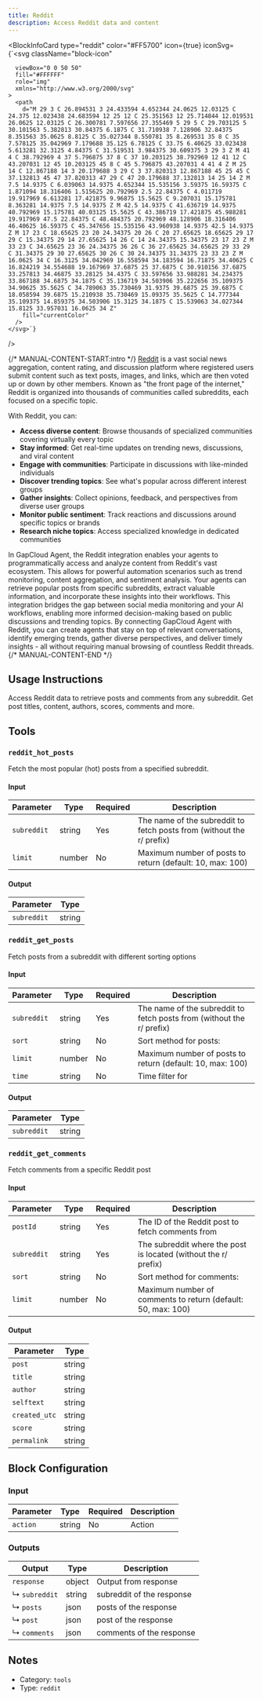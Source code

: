```yaml
---
title: Reddit
description: Access Reddit data and content
---
```



<BlockInfoCard
  type="reddit"
  color="#FF5700"
  icon={true}
  iconSvg={`<svg className="block-icon"
      
      
      
      viewBox="0 0 50 50"
      fill="#FFFFFF"
      role="img"
      xmlns="http://www.w3.org/2000/svg"
    >
      <path
        d="M 29 3 C 26.894531 3 24.433594 4.652344 24.0625 12.03125 C 24.375 12.023438 24.683594 12 25 12 C 25.351563 12 25.714844 12.019531 26.0625 12.03125 C 26.300781 7.597656 27.355469 5 29 5 C 29.703125 5 30.101563 5.382813 30.84375 6.1875 C 31.710938 7.128906 32.84375 8.351563 35.0625 8.8125 C 35.027344 8.550781 35 8.269531 35 8 C 35 7.578125 35.042969 7.179688 35.125 6.78125 C 33.75 6.40625 33.023438 5.613281 32.3125 4.84375 C 31.519531 3.984375 30.609375 3 29 3 Z M 41 4 C 38.792969 4 37 5.796875 37 8 C 37 10.203125 38.792969 12 41 12 C 43.207031 12 45 10.203125 45 8 C 45 5.796875 43.207031 4 41 4 Z M 25 14 C 12.867188 14 3 20.179688 3 29 C 3 37.820313 12.867188 45 25 45 C 37.132813 45 47 37.820313 47 29 C 47 20.179688 37.132813 14 25 14 Z M 7.5 14.9375 C 6.039063 14.9375 4.652344 15.535156 3.59375 16.59375 C 1.871094 18.316406 1.515625 20.792969 2.5 22.84375 C 4.011719 19.917969 6.613281 17.421875 9.96875 15.5625 C 9.207031 15.175781 8.363281 14.9375 7.5 14.9375 Z M 42.5 14.9375 C 41.636719 14.9375 40.792969 15.175781 40.03125 15.5625 C 43.386719 17.421875 45.988281 19.917969 47.5 22.84375 C 48.484375 20.792969 48.128906 18.316406 46.40625 16.59375 C 45.347656 15.535156 43.960938 14.9375 42.5 14.9375 Z M 17 23 C 18.65625 23 20 24.34375 20 26 C 20 27.65625 18.65625 29 17 29 C 15.34375 29 14 27.65625 14 26 C 14 24.34375 15.34375 23 17 23 Z M 33 23 C 34.65625 23 36 24.34375 36 26 C 36 27.65625 34.65625 29 33 29 C 31.34375 29 30 27.65625 30 26 C 30 24.34375 31.34375 23 33 23 Z M 16.0625 34 C 16.3125 34.042969 16.558594 34.183594 16.71875 34.40625 C 16.824219 34.554688 19.167969 37.6875 25 37.6875 C 30.910156 37.6875 33.257813 34.46875 33.28125 34.4375 C 33.597656 33.988281 34.234375 33.867188 34.6875 34.1875 C 35.136719 34.503906 35.222656 35.109375 34.90625 35.5625 C 34.789063 35.730469 31.9375 39.6875 25 39.6875 C 18.058594 39.6875 15.210938 35.730469 15.09375 35.5625 C 14.777344 35.109375 14.859375 34.503906 15.3125 34.1875 C 15.539063 34.027344 15.8125 33.957031 16.0625 34 Z"
        fill="currentColor"
      />
    </svg>`}
/>

{/* MANUAL-CONTENT-START:intro */}
[Reddit](https://www.reddit.com/) is a vast social news aggregation, content rating, and discussion platform where registered users submit content such as text posts, images, and links, which are then voted up or down by other members. Known as "the front page of the internet," Reddit is organized into thousands of communities called subreddits, each focused on a specific topic.

With Reddit, you can:

- **Access diverse content**: Browse thousands of specialized communities covering virtually every topic
- **Stay informed**: Get real-time updates on trending news, discussions, and viral content
- **Engage with communities**: Participate in discussions with like-minded individuals
- **Discover trending topics**: See what's popular across different interest groups
- **Gather insights**: Collect opinions, feedback, and perspectives from diverse user groups
- **Monitor public sentiment**: Track reactions and discussions around specific topics or brands
- **Research niche topics**: Access specialized knowledge in dedicated communities

In GapCloud Agent, the Reddit integration enables your agents to programmatically access and analyze content from Reddit's vast ecosystem. This allows for powerful automation scenarios such as trend monitoring, content aggregation, and sentiment analysis. Your agents can retrieve popular posts from specific subreddits, extract valuable information, and incorporate these insights into their workflows. This integration bridges the gap between social media monitoring and your AI workflows, enabling more informed decision-making based on public discussions and trending topics. By connecting GapCloud Agent with Reddit, you can create agents that stay on top of relevant conversations, identify emerging trends, gather diverse perspectives, and deliver timely insights - all without requiring manual browsing of countless Reddit threads.
{/* MANUAL-CONTENT-END */}

## Usage Instructions

Access Reddit data to retrieve posts and comments from any subreddit. Get post titles, content, authors, scores, comments and more.

## Tools

### `reddit_hot_posts`

Fetch the most popular (hot) posts from a specified subreddit.

#### Input

| Parameter   | Type   | Required | Description                                                             |
| ----------- | ------ | -------- | ----------------------------------------------------------------------- |
| `subreddit` | string | Yes      | The name of the subreddit to fetch posts from \(without the r/ prefix\) |
| `limit`     | number | No       | Maximum number of posts to return \(default: 10, max: 100\)             |

#### Output

| Parameter   | Type   |
| ----------- | ------ |
| `subreddit` | string |

### `reddit_get_posts`

Fetch posts from a subreddit with different sorting options

#### Input

| Parameter   | Type   | Required | Description                                                             |
| ----------- | ------ | -------- | ----------------------------------------------------------------------- |
| `subreddit` | string | Yes      | The name of the subreddit to fetch posts from \(without the r/ prefix\) |
| `sort`      | string | No       | Sort method for posts:                                                  |
| `limit`     | number | No       | Maximum number of posts to return \(default: 10, max: 100\)             |
| `time`      | string | No       | Time filter for                                                         |

#### Output

| Parameter   | Type   |
| ----------- | ------ |
| `subreddit` | string |

### `reddit_get_comments`

Fetch comments from a specific Reddit post

#### Input

| Parameter   | Type   | Required | Description                                                       |
| ----------- | ------ | -------- | ----------------------------------------------------------------- |
| `postId`    | string | Yes      | The ID of the Reddit post to fetch comments from                  |
| `subreddit` | string | Yes      | The subreddit where the post is located \(without the r/ prefix\) |
| `sort`      | string | No       | Sort method for comments:                                         |
| `limit`     | number | No       | Maximum number of comments to return \(default: 50, max: 100\)    |

#### Output

| Parameter     | Type   |
| ------------- | ------ |
| `post`        | string |
| `title`       | string |
| `author`      | string |
| `selftext`    | string |
| `created_utc` | string |
| `score`       | string |
| `permalink`   | string |

## Block Configuration

### Input

| Parameter | Type   | Required | Description |
| --------- | ------ | -------- | ----------- |
| `action`  | string | No       | Action      |

### Outputs

| Output        | Type   | Description               |
| ------------- | ------ | ------------------------- |
| `response`    | object | Output from response      |
| ↳ `subreddit` | string | subreddit of the response |
| ↳ `posts`     | json   | posts of the response     |
| ↳ `post`      | json   | post of the response      |
| ↳ `comments`  | json   | comments of the response  |

## Notes

- Category: `tools`
- Type: `reddit`
